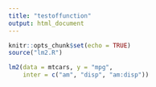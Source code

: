 ```yaml
---
title: "testoffunction"
output: html_document
---
```


```r
knitr::opts_chunk$set(echo = TRUE)
source("lm2.R")
```

```r
lm2(data = mtcars, y = "mpg", 
    inter = c("am", "disp", "am:disp")) 
```

